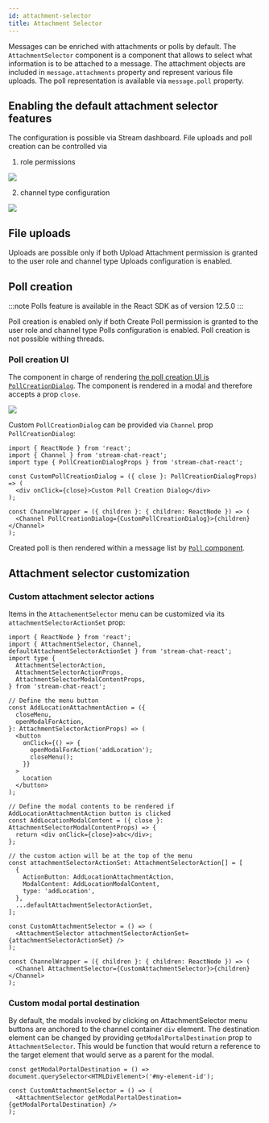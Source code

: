 ```yaml
---
id: attachment-selector
title: Attachment Selector
---
```


Messages can be enriched with attachments or polls by default. The `AttachmentSelector` component is a component that allows to select what information is to be attached to a message. The attachment objects are included in `message.attachments` property and represent various file uploads. The poll representation is available via `message.poll` property.

## Enabling the default attachment selector features

The configuration is possible via Stream dashboard. File uploads and poll creation can be controlled via

1. role permissions

![](../../assets/dashboard-roles-permissions-ui.png)

2. channel type configuration

![](../../assets/dashboard-channel-type-feature-configuration-ui.png)

## File uploads

Uploads are possible only if both Upload Attachment permission is granted to the user role and channel type Uploads configuration is enabled.

## Poll creation

:::note
Polls feature is available in the React SDK as of version 12.5.0
:::

Poll creation is enabled only if both Create Poll permission is granted to the user role and channel type Polls configuration is enabled. Poll creation is not possible withing threads.

### Poll creation UI

The component in charge of rendering [the poll creation UI is `PollCreationDialog`](https://github.com/GetStream/stream-chat-react/blob/master/src/components/Poll/PollCreationDialog/PollCreationDialog.tsx). The component is rendered in a modal and therefore accepts a prop `close`.

![](../../assets/poll-creation-dialog.png)

Custom `PollCreationDialog` can be provided via `Channel` prop `PollCreationDialog`:

```tsx
import { ReactNode } from 'react';
import { Channel } from 'stream-chat-react';
import type { PollCreationDialogProps } from 'stream-chat-react';

const CustomPollCreationDialog = ({ close }: PollCreationDialogProps) => (
  <div onClick={close}>Custom Poll Creation Dialog</div>
);

const ChannelWrapper = ({ children }: { children: ReactNode }) => (
  <Channel PollCreationDialog={CustomPollCreationDialog}>{children}</Channel>
);
```

Created poll is then rendered within a message list by [`Poll` component](../../message-components/poll).

## Attachment selector customization

### Custom attachment selector actions

Items in the `AttachementSelector` menu can be customized via its `attachmentSelectorActionSet` prop:

```tsx
import { ReactNode } from 'react';
import { AttachmentSelector, Channel, defaultAttachmentSelectorActionSet } from 'stream-chat-react';
import type {
  AttachmentSelectorAction,
  AttachmentSelectorActionProps,
  AttachmentSelectorModalContentProps,
} from 'stream-chat-react';

// Define the menu button
const AddLocationAttachmentAction = ({
  closeMenu,
  openModalForAction,
}: AttachmentSelectorActionProps) => (
  <button
    onClick={() => {
      openModalForAction('addLocation');
      closeMenu();
    }}
  >
    Location
  </button>
);

// Define the modal contents to be rendered if AddLocationAttachmentAction button is clicked
const AddLocationModalContent = ({ close }: AttachmentSelectorModalContentProps) => {
  return <div onClick={close}>abc</div>;
};

// the custom action will be at the top of the menu
const attachmentSelectorActionSet: AttachmentSelectorAction[] = [
  {
    ActionButton: AddLocationAttachmentAction,
    ModalContent: AddLocationModalContent,
    type: 'addLocation',
  },
  ...defaultAttachmentSelectorActionSet,
];

const CustomAttachmentSelector = () => (
  <AttachmentSelector attachmentSelectorActionSet={attachmentSelectorActionSet} />
);

const ChannelWrapper = ({ children }: { children: ReactNode }) => (
  <Channel AttachmentSelector={CustomAttachmentSelector}>{children}</Channel>
);
```

### Custom modal portal destination

By default, the modals invoked by clicking on AttachmentSelector menu buttons are anchored to the channel container `div` element. The destination element can be changed by providing `getModalPortalDestination` prop to `AttachmentSelector`. This would be function that would return a reference to the target element that would serve as a parent for the modal.

```tsx
const getModalPortalDestination = () => document.querySelector<HTMLDivElement>('#my-element-id');

const CustomAttachmentSelector = () => (
  <AttachmentSelector getModalPortalDestination={getModalPortalDestination} />
);
```
